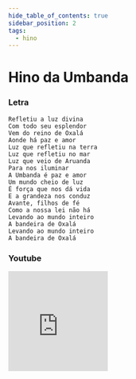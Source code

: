 ```yaml
---
hide_table_of_contents: true
sidebar_position: 2
tags:
  - hino
---
```


# Hino da Umbanda

### Letra

```text
Refletiu a luz divina
Com todo seu esplendor
Vem do reino de Oxalá
Aonde há paz e amor
Luz que refletiu na terra
Luz que refletiu no mar
Luz que veio de Aruanda
Para nos iluminar
A Umbanda é paz e amor
Um mundo cheio de luz
É força que nos dá vida
E a grandeza nos conduz
Avante, filhos de fé
Como a nossa lei não há
Levando ao mundo inteiro
A bandeira de Oxalá
Levando ao mundo inteiro
A bandeira de Oxalá
```

### Youtube

<iframe
  width="200"
  height="200"
  src="https://www.youtube.com/embed/o6pN0ZIx27M?si=fbdCFFzQLjYsnzX3"
  title="YouTube video player"
  frameborder="0"
  allow="accelerometer; autoplay; clipboard-write; encrypted-media; gyroscope; picture-in-picture; web-share"
  referrerpolicy="strict-origin-when-cross-origin"
  allowfullscreen
></iframe>
